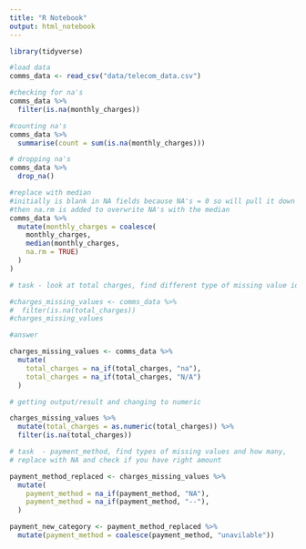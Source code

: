 ```yaml
---
title: "R Notebook"
output: html_notebook
---
```

```r
library(tidyverse)
```

```r
#load data
comms_data <- read_csv("data/telecom_data.csv")
```

```r
#checking for na's
comms_data %>%
  filter(is.na(monthly_charges))
```

```r
#counting na's
comms_data %>%
  summarise(count = sum(is.na(monthly_charges)))
```

```r
# dropping na's
comms_data %>%
  drop_na()
```

```r
#replace with median
#initially is blank in NA fields because NA's = 0 so will pull it down
#then na.rm is added to overwrite NA's with the median
comms_data %>%
  mutate(monthly_charges = coalesce(
    monthly_charges,
    median(monthly_charges,
    na.rm = TRUE)
  )
)
```

```r
# task - look at total charges, find different type of missing value identifier and how many

#charges_missing_values <- comms_data %>%
#  filter(is.na(total_charges))
#charges_missing_values

#answer

charges_missing_values <- comms_data %>%
  mutate(
    total_charges = na_if(total_charges, "na"), 
    total_charges = na_if(total_charges, "N/A")
  )

```
```r
# getting output/result and changing to numeric

charges_missing_values %>%
  mutate(total_charges = as.numeric(total_charges)) %>%
  filter(is.na(total_charges))
```

```r
# task  - payment_method, find types of missing values and how many,
# replace with NA and check if you have right amount

payment_method_replaced <- charges_missing_values %>%
  mutate(
    payment_method = na_if(payment_method, "NA"),
    payment_method = na_if(payment_method, "--"),
  )

```
```r
payment_new_category <- payment_method_replaced %>%
  mutate(payment_method = coalesce(payment_method, "unavilable"))

```


